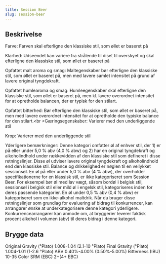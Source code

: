 ```yaml
---
title: Session Beer
slug: session-beer
---
```


## Beskrivelse
Farve: Farven skal efterligne den klassiske stil, som øllet er baseret på

Klarhed: Udseendet kan variere fra strålende til diset til overskyet og skal efterligne den klassiske stil, som øllet er baseret på

Opfattet malt aroma og smag: Maltegenskaber bør efterligne den klassiske stil, som øllet er baseret på, men med lavere samlet intensitet på grund af lavere original tyngdekraft.

Opfattet humlearoma og smag: Humleegenskaber skal efterligne den klassiske stil, som øllet er baseret på, men kl. lavere overordnet intensitet for at opretholde balancen, der er typisk for den stilart.

Opfattet bitterhed: Bør efterligne den klassiske stil, som øllet er baseret på, men med lavere overordnet intensitet for at opretholde den typiske balance for den stilart.&lt;br &gt;Gæringsegenskaber: Varierer med den underliggende stil

Krop: Varierer med den underliggende stil

Yderligere bemærkninger: Denne kategori omfatter øl af enhver stil, der 1) er på eller under 5,0 % abv (4,0 % abw) og 2) har en original tyngdekraft og alkoholindhold under rækkevidden af ​​den klassiske stil som defineret i disse retningslinjer. Disse øl udviser lavere original tyngdekraft og alkoholindhold end den klassiske stil. Balance og drikkelighed er nøglen til en vellykket sessionsøl. En øl på eller under 5,0 % abv (4 % abw), der overholder specifikationerne for en klassisk stil, er ikke kategoriseret som Session Beer. For eksempel bør øl med lav vægt, såsom bordøl i belgisk stil, sessionsøl i belgisk stil eller mild øl i engelsk stil, kategoriseres inden for deres passende kategorier. En øl under 0,5 % abv (0,4 % abw) er kategoriseret som en ikke-alkohol maltdrik.						Når du bruger disse retningslinjer som grundlag for evaluering af bidrag til konkurrencer, kan arrangører ønske at underkategorisere denne kategori yderligere. Konkurrencearrangører kan anmode om, at bryggerier leverer faktisk procent alkohol i volumen (abv) til deres bidrag i denne kategori.



## Brygge data
Original Gravity (°Plato) 1.008-1.04 (2.1-10 °Plato)
Final Gravity  (°Plato) 1.004-1.01 (1-2.6 °Plato)
ABV 0.40%-4.00% (0.50%-5.00%)
Bitterness (IBU) 10-35
Color SRM (EBC) 2&#43;(4&#43; EBC)					

